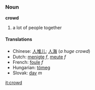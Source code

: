 === Noun ===

'''crowd'''

# a lot of people together

==== Translations ====
*Chinese: [[人堆儿]]; [[人海]] (''a huge crowd'')
*Dutch: [[menigte]] ''f'', [[meute]] ''f''
*French: [[foule]] ''f''
*Hungarian: [[tömeg]]
*Slovak: [[dav#Slovak|dav]] ''m''

[[it:crowd]]